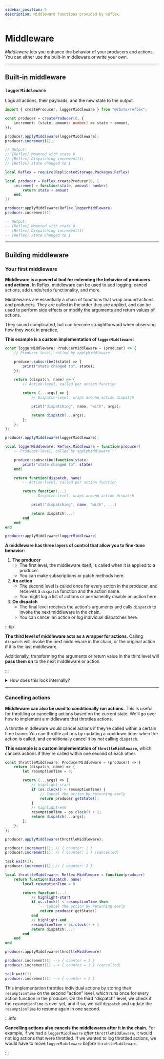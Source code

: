 ```yaml
---
sidebar_position: 5
description: Middleware functions provided by Reflex.
---
```



# Middleware

_Middleware_ lets you enhance the behavior of your producers and actions. You can either use the built-in middleware or write your own.

<TOCInline toc={toc} />

---

## Built-in middleware

### `loggerMiddleware`

Logs all actions, their payloads, and the new state to the output.

<Tabs groupId="languages">
<TabItem value="TypeScript" default>

```ts
import { createProducer, loggerMiddleware } from "@rbxts/reflex";

const producer = createProducer(0, {
	increment: (state, amount: number) => state + amount,
});

producer.applyMiddleware(loggerMiddleware);
producer.increment(1);

// Output:
// [Reflex] Mounted with state 0
// [Reflex] Dispatching increment(1)
// [Reflex] State changed to 1
```

</TabItem>
<TabItem value="Luau">

```lua
local Reflex = require(ReplicatedStorage.Packages.Reflex)

local producer = Reflex.createProducer(0, {
    increment = function(state, amount: number)
        return state + amount
    end,
})

producer:applyMiddleware(Reflex.loggerMiddleware)
producer.increment(1)

-- Output:
-- [Reflex] Mounted with state 0
-- [Reflex] Dispatching increment(1)
-- [Reflex] State changed to 1
```

</TabItem>
</Tabs>

---

## Building middleware

### Your first middleware

**Middleware is a powerful tool for extending the behavior of producers and actions.** In Reflex, middleware can be used to add logging, cancel actions, add undo/redo functionality, and more.

Middlewares are essentially a chain of functions that wrap around actions and producers. They are called in the order they are applied, and can be used to perform side effects or modify the arguments and return values of actions.

They sound complicated, but can become straightforward when observing how they work in practice.

**This example is a custom implementation of `loggerMiddleware`:**

<Tabs groupId="languages">
<TabItem value="TypeScript" default>

```ts
const loggerMiddleware: ProducerMiddleware = (producer) => {
	// Producer-level, called by applyMiddleware

	producer.subscribe((state) => {
		print("state changed to", state);
	});

	return (dispatch, name) => {
		// Action-level, called per action function

		return (...args) => {
			// Dispatch-level, wraps around action dispatch

			print("dispatching", name, "with", args);

			return dispatch(...args);
		};
	};
};

producer.applyMiddleware(loggerMiddleware);
```

</TabItem>
<TabItem value="Luau">

```lua
local loggerMiddleware: Reflex.Middleware = function(producer)
    -- Producer-level, called by applyMiddleware

    producer:subscribe(function(state)
        print("state changed to", state)
    end)

    return function(dispatch, name)
        -- Action-level, called per action function

        return function(...)
            -- Dispatch-level, wraps around action dispatch

            print("dispatching", name, "with", ...)

            return dispatch(...)
        end
    end
end

producer:applyMiddleware(loggerMiddleware)
```

</TabItem>
</Tabs>

**A middleware has three layers of control that allow you to fine-tune behavior:**

1.  **The producer**
    -   The first level, the middleware itself, is called when it is applied to a producer.
    -   You can make subscriptions or patch methods here.
2.  **An action**
    -   The second level is called once for every action in the producer, and receives a `dispatch` function and the action name.
    -   You might log a list of actions or permanently disable an action here.
3.  **On dispatch**
    -   The final level receives the action's arguments and calls `dispatch` to invoke the next middleware in the chain.
    -   You can cancel an action or log individual dispatches here.

:::tip

**The third level of middleware acts as a wrapper for actions.** Calling `dispatch` will invoke the next middleware in the chain, or the original action if it is the last middleware.

Additionally, transforming the arguments or return value in the third level will **pass them on** to the next middleware or action.

:::

<details>
<summary>How does this look internally?</summary>

```ts
producer.applyMiddleware(firstMiddleware, secondMiddleware, thirdMiddleware);
```

```ts
// The first level is called once with the producer,
// and returns a function that will wrap actions
const firstWrapper = firstMiddleware(producer);
const secondWrapper = secondMiddleware(producer);
const thirdWrapper = thirdMiddleware(producer);

for (const [key, action] of actions) {
	// Action middlewares wrap around the original action,
	// each one receiving the next function in the chain:
	// first -> second -> third -> action
	actions[key] = thirdWrapper(secondWrapper(firstWrapper(action, key), key), key);
}

producer.increment(1);

// Dispatching increment now invokes the middleware chain:
// producer.increment -> first -> second -> third -> action, or
// producer.increment -> increment(third(second(first(1)))
```

</details>

---

### Cancelling actions

**Middleware can also be used to conditionally run actions.** This is useful for throttling or cancelling actions based on the current state. We'll go over how to implement a middleware that throttles actions.

A throttle middleware would cancel actions if they're called within a certain time frame. You can throttle actions by updating a cooldown timer when the action is called, and conditionally cancel it by _not_ calling `dispatch`.

**This example is a custom implementation of `throttleMiddleware`,** which cancels actions if they're called within one second of each other:

<Tabs groupId="languages">
<TabItem value="TypeScript" default>

```ts
const throttleMiddleware: ProducerMiddleware = (producer) => {
	return (dispatch, name) => {
		let resumptionTime = 0;

		return (...args) => {
			// highlight-start
			if (os.clock() < resumptionTime) {
				// Cancel the action by returning early
				return producer.getState();
			}
			// highlight-end
			resumptionTime = os.clock() + 1;
			return dispatch(...args);
		};
	};
};

producer.applyMiddleware(throttleMiddleware);

producer.increment(1); // { counter: 1 }
producer.increment(1); // { counter: 1 } (cancelled)

task.wait(1);
producer.increment(1); // { counter: 2 }
```

</TabItem>
<TabItem value="Luau">

```lua
local throttleMiddleware: Reflex.Middleware = function(producer)
    return function(dispatch, name)
        local resumptionTime = 0

        return function(...)
            // highlight-start
            if os.clock() < resumptionTime then
                -- Cancel the action by returning early
                return producer:getState()
            end
            // highlight-end
            resumptionTime = os.clock() + 1
            return dispatch(...)
        end
    end
end

producer:applyMiddleware(throttleMiddleware)

producer.increment(1) --> { counter = 1 }
producer.increment(1) --> { counter = 1 } (cancelled)

task.wait(1)
producer.increment(1) --> { counter = 2 }
```

</TabItem>
</Tabs>

This implementation throttles individual actions by storing their `resumptionTime` on the second "action" level, which runs once for every action function in the producer. On the third "dispatch" level, we check if the `resumptionTime` is over yet, and if so, we call `dispatch` and update the `resumptionTime` to resume again in one second.

:::info

**Cancelling actions also cancels the middlewares after it in the chain.** For example, if we had a `loggerMiddleware` _after_ `throttleMiddleware`, it would not log actions that were throttled. If we wanted to log throttled actions, we would have to move `loggerMiddleware` _before_ `throttleMiddleware`.

:::

